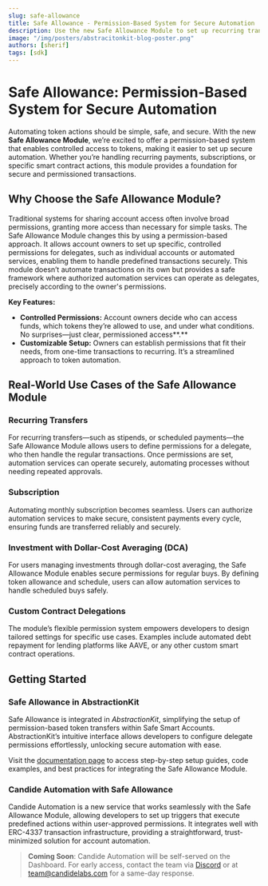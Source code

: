 ```yaml
---
slug: safe-allowance
title: Safe Allowance - Permission-Based System for Secure Automation 
description: Use the new Safe Allowance Module to set up recurring transfers, automate dollar-cost averaging (DCA), and offer subscription services with ease and security.
image: "/img/posters/abstracitonkit-blog-poster.png"
authors: [sherif]
tags: [sdk]
---
```

# Safe Allowance: Permission-Based System for Secure Automation 

Automating token actions should be simple, safe, and secure. With the new **Safe Allowance Module**, we’re excited to offer a permission-based system that enables controlled access to tokens, making it easier to set up secure automation. Whether you’re handling recurring payments, subscriptions, or specific smart contract actions, this module provides a foundation for secure and permissioned transactions.

<!-- truncate -->

## Why Choose the Safe Allowance Module?

Traditional systems for sharing account access often involve broad permissions, granting more access than necessary for simple tasks. The Safe Allowance Module changes this by using a permission-based approach. It allows account owners to set up specific, controlled permissions for delegates, such as individual accounts or automated services, enabling them to handle predefined transactions securely. This module doesn’t automate transactions on its own but provides a safe framework where authorized automation services can operate as delegates, precisely according to the owner's permissions.

**Key Features:**

* **Controlled Permissions:** Account owners decide who can access funds, which tokens they’re allowed to use, and under what conditions. No surprises—just clear, permissioned access**.**  
* **Customizable Setup:** Owners can establish permissions that fit their needs, from one-time transactions to recurring. It’s a streamlined approach to token automation.

## Real-World Use Cases of the Safe Allowance Module

### Recurring Transfers
For recurring transfers—such as stipends, or scheduled payments—the Safe Allowance Module allows users to define permissions for a delegate, who then handle the regular transactions. Once permissions are set, automation services can operate securely, automating processes without needing repeated approvals.

### Subscription
Automating monthly subscription becomes seamless. Users can authorize automation services to make secure, consistent payments every cycle, ensuring funds are transferred reliably and securely.

### Investment with Dollar-Cost Averaging (DCA)
For users managing investments through dollar-cost averaging, the Safe Allowance Module enables secure permissions for regular buys. By defining token allowance and schedule, users can allow automation services to handle scheduled buys safely.

### Custom Contract Delegations
The module’s flexible permission system empowers developers to design tailored settings for specific use cases. Examples include automated debt repayment for lending platforms like AAVE, or any other custom smart contract operations. 

## Getting Started

### Safe Allowance in AbstractionKit

Safe Allowance is integrated in *AbstractionKit*, simplifying the setup of permission-based token transfers within Safe Smart Accounts. AbstractionKit’s intuitive interface allows developers to configure delegate permissions effortlessly, unlocking secure automation with ease.

Visit the [documentation page](/wallet/plugins/allowance/) to access step-by-step setup guides, code examples, and best practices for integrating the Safe Allowance Module. 

### Candide Automation with Safe Allowance

Candide Automation is a new service that works seamlessly with the Safe Allowance Module, allowing developers to set up triggers that execute predefined actions within user-approved permissions. It integrates well with ERC-4337 transaction infrastructure, providing a straightforward, trust-minimized solution for account automation.

> **Coming Soon**: Candide Automation will be self-served on the Dashboard. For early access, contact the team via [Discord](https://discord.gg/8q2H6BEJuf) or at team@candidelabs.com for a same-day response.